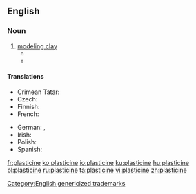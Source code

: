 {{also|Plasticine}}
==English==
{{wikipedia}}

===Noun===
{{en-noun}}

# [[modeling clay]]
#* {{quote-book|year=1909|title=The Teaching of Geography|author=William James Sutherland|url=http://books.google.com/books?id=TVgmAAAAMAAJ&pgis=1
|passage=Models; how to make paper pulp models; salt and flour models; sand models; plasticine models; chalk and pencil models.}}
#* {{quote-book|year=1920|author=D. H. Lawrence|title=[[S:Women in Love/Chapter XVI|Women in Love]]
|passage=Hermione Roddice suggested we should ask Gudrun to teach her to draw and to model in clay. You know Winnie is astonishingly clever with that plasticine stuff. Hermione declares she is an artist.}}

[[Category:English genericized trademarks]]

====Translations====
{{trans-top|modeling clay}}
* Crimean Tatar: {{t|crh|plastilin}}
* Czech: {{t|cs|plastelína|f}}
* Finnish: {{t+|fi|muovailuvaha}}
* French: {{t+|fr|pâte à modeler|f}}
{{trans-mid}}
* German: {{t+|de|Knete|f}}, {{t+|de|Knetmasse|f}}
* Irish: {{t|ga|márla|m}}
* Polish: {{t+|pl|plastelina|f}}
* Spanish: {{t|es|plastilina|f}}
{{trans-bottom}}

[[fr:plasticine]]
[[ko:plasticine]]
[[io:plasticine]]
[[ku:plasticine]]
[[hu:plasticine]]
[[pl:plasticine]]
[[ru:plasticine]]
[[ta:plasticine]]
[[vi:plasticine]]
[[zh:plasticine]]